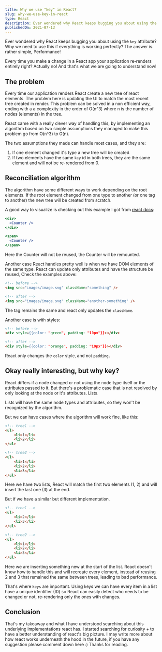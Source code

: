 ```yaml
---
title: Why we use "key" in React?
slug: why-we-use-key-in-react
type: React
description: Ever wondered why React keeps bugging you about using the key attribute? Why we need to use this if everything is working perfectly? The answer is rather simple, Performance!
publishedOn: 2021-07-13
---
```


Ever wondered why React keeps bugging you about using the `key` attribute? Why we need to use this if everything is working perfectly? The answer is rather simple, Performance!

Every time you make a change in a React app your application re-renders entirely right? Actually no! And that's what we are going to understand now!

## The problem

Every time our application renders React create a new tree of react elements. The problem here is updating the UI to match the most recent tree created in render. This problem can be solved in a non efficient way, ending with a a complexity in the order of O(n^3) where n is the number of nodes (elements) in the tree.

React came with a really clever way of handling this, by implementing an algorithm based on two simple assumptions they managed to make this problem go from O(n^3) to O(n).

The two assumptions they made can handle most cases, and they are:

1. If one element changed it's type a new tree will be created.
2. If two elements have the same `key` id in both trees, they are the same element and will not be re-rendered from 0.

## Reconciliation algorithm

The algorithm have some different ways to work depending on the root elements. If the root element changed from one type to another (or one tag to another) the new tree will be created from scratch.

A good way to visualize is checking out this example I got from [react docs](https://reactjs.org/docs/reconciliation.html):

```jsx
<div>
  <Counter />
</div>

<span>
  <Counter />
</span>
```

Here the Counter will not be reused, the Counter will be remounted.

Another case React handles pretty well is when we have DOM elements of the same type. React can update only attributes and have the structure be reused, Check the examples above:

```html
<!-- before -->
<img src="images/image.svg" className="something" />

<!-- after -->
<img src="images/image.svg" className="another-something" /> 
```

The tag remains the same and react only updates the `className`.

Another case is with styles:

```html
<!-- before -->
<div style={{color: "green", padding: "10px"}}></div>

<!-- after -->
<div style={{color: "orange", padding: "10px"}}></div>
```

React only changes the `color` style, and not `padding.`

## Okay really interesting, but why key?

React differs if a node changed or not using the node type itself or the attributes passed to it. But there's a problematic case that is not resolved by only looking at the node or it's attributes. Lists.

Lists will have the same node types and attributes, so they won't be recognized by the algorithm. 

But we can have cases where the algorithm will work fine, like this:

```html
<!-- tree1 -->
<ul>
	<li>1</li>	
	<li>2</li>
</ul>

<!-- tree2 -->
<ul>
	<li>1</li>	
	<li>2</li>
	<li>3</li>
</ul>
```

Here we have two lists, React will match the first two elements (1, 2) and will insert the last one (3) at the end.

But if we have a similar but different implementation.

```html
<!-- tree1 -->
<ul>
	<li>2</li>	
	<li>3</li>
</ul>

<!-- tree2 -->
<ul>
	<li>1</li>	
	<li>2</li>
	<li>3</li>
</ul>
```



Here we are inserting something new at the start of the list. React doesn't know how to handle this and will recreate every element, instead of reusing 2 and 3 that remained the same between trees, leading to bad performance.

That's where `keys` are important. Using keys we can have every item in a list have a unique identifier (ID) so React can easily detect who needs to be changed or not, re-rendering only the ones with changes.
## Conclusion
That's my takeaway and what I have understood searching about this underlying implementations react has.
I started searching for curiosity + to have a better understanding of react's big picture. I may write more about how react works underneath the hood in the future, if you have any suggestion please comment down here :) Thanks for reading.